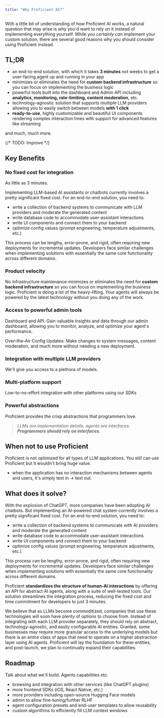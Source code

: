 ```yaml
---
title: "Why Proficient AI?"
---
```


With a little bit of understanding of how Proficient AI works, a natural question that may arise is why
you'd want to rely on it instead of implementing everything yourself. While you _certainly can_ implement
your custom solution, there are several good reasons why you should consider using Proficient instead.

## TL;DR

- an end-to-end solution, with which it takes <Tooltip tip="Assuming you're using the React SDK">**3 minutes**
  </Tooltip> not weeks to get a user-facing agent up and running in your app
- minimizes or eliminates the need for **custom backend infrastructure** so you can focus on implementing
  the business logic
- powerful tools built into the dashboard and Admin API including **analytics, monitoring, rate-limiting,
  content moderation**, etc.
- technology-agnostic solution that supports multiple LLM providers allowing you to easily switch between
  models **with 1 click**
- **ready-to-use**, highly customizable and beautiful UI components rendering complex interaction trees with
  support for advanced features like streaming

and much, much more.

{/* TODO: Improve */}

## Key Benefits

### No fixed cost for integration

As little as 3 minutes.

Implementing LLM-based AI assistants or chatbots currently involves a pretty significant fixed cost. For an
end-to-end solution, you need to:

- write a collection of backend systems to communicate with LLM providers and moderate the generated content
- write database code to accommodate user-assistant interactions
- write UI components and connect them to your backend
- optimize config values (prompt engineering, temperature adjustments, etc.)

This process can be lengthy, error-prone, and rigid, often requiring new deployments for incremental updates.
Developers face similar challenges when implementing solutions with essentially the same core functionality
across different domains.

### Product velocity

No infrastructure maintenance minimizes or eliminates the need for **custom backend infrastructure** so you
can focus on implementing the business logic. Proficient is doing a lot of the heavy-lifting.
Your agents will always be powered by the latest technology without you doing any of the work.

### Access to powerful admin tools

Dashboard and API. Gain valuable insights and data through our admin dashboard, allowing you to monitor,
analyze, and optimize your agent's performance.

Over-the-Air Config Updates: Make changes to system messages, content moderation, and much more without
needing a new deployment.

### Integration with multiple LLM providers

We'll give you access to a plethora of models.

### Multi-platform support

Low-to-no-effort integration with other platforms using our SDKs

### Powerful abstractions

Proficient provides the crisp abstractions that programmers love.

> _LLMs are implementation details, agents are interfaces. **Programmers should rely on interfaces.**_

## When not to use Proficient

Proficient is not optimized for all types of LLM applications. You still can use Proficient but
it wouldn't bring huge value.

- when the application has no interaction mechanisms between agents and users, it's simply text in -> text out.

## What does it solve?

With the explosion of ChatGPT, more companies have been adopting AI chatbots. But implementing an AI-powered chat
system currently involves a pretty significant fixed cost. For an end-to-end solution, you need to:

- write a collection of backend systems to communicate with AI providers and moderate the generated content
- write database code to accommodate user-assistant interactions
- write UI components and connect them to your backend
- optimize config values (prompt engineering, temperature adjustments, etc.)

This process can be lengthy, error-prone, and rigid, often requiring new deployments for incremental updates.
Developers face similar challenges when implementing solutions with essentially the same core functionality
across different domains.

Proficient **standardizes the structure of human-AI interactions** by offering an API for abstract AI agents,
along with a suite of well-tested tools. Our solution streamlines the integration process, reducing the
fixed cost and time commitment for developers to just 3 minutes.

We believe that as LLMs become commoditized, companies that use these technologies will soon have plenty of
options to choose from. Instead of integrating with each LLM provider separately, they should rely on abstract,
technology-agnostic, and easily configurable AI entities. Granted, some businesses may require more granular access to the underlying models but there is an entire class of apps that need to operate on a higher abstraction layer using AI agents. Proficient will lay the foundation for these entities, and post-launch, we plan to continually expand their capabilities.

## Roadmap

Talk about what we'll build. Agents capabilities etc.

- browsing and integration with other services (like ChatGPT plugins)
- more frontend SDKs (iOS, React Native, etc.)
- more providers including open-source Hugging Face models
- admin to allow fine-tuning/further RLHF
- agent configuration presets and end-user templates to allow reusability
- custom algorithms to efficiently fill LLM context windows

